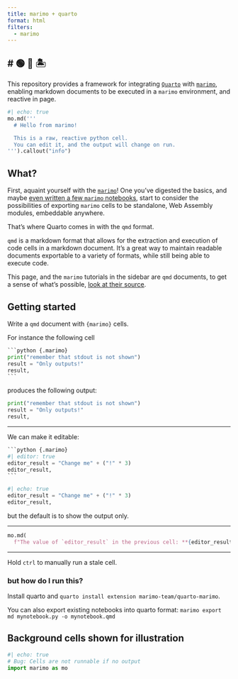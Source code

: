 ```yaml
---
title: marimo + quarto
format: html
filters:
  - marimo
---
```


# 🟢 🔵 🏝️
---


This repository provides a framework for integrating
[`Quarto`](https://quarto.org) with [`marimo`](https://marimo.io),
enabling markdown documents to be executed in a `marimo` environment, and
reactive in page.

```python {.marimo}
#| echo: true
mo.md('''
  # Hello from marimo!

  This is a raw, reactive python cell.
  You can edit it, and the output will change on run.
''').callout("info")
```

## What?

First, aquaint yourself with the [`marimo`](https://marimo.io)! One you've
digested the basics, and maybe [even written a few `marimo`
notebooks](https://marimo.app), start to consider the possibilities of exporting
`marimo` cells to be standalone, Web Assembly modules, embeddable anywhere.

That's where Quarto comes in with the `qmd` format.

`qmd` is a markdown format that allows for the extraction and execution of code
cells in a markdown document. It's a great way to maintain readable documents
exportable to a variety of formats, while still being able to execute code.

This page, and the `marimo` tutorials in the sidebar are `qmd` documents, to get
a sense of what's possible,
[look at their source](javascript:document.getElementById("quarto-code-tools-source").click()).

## Getting started

Write a `qmd` document with `{marimo}` cells.

For instance the following cell

````python
```python {.marimo}
print("remember that stdout is not shown")
result = "Only outputs!"
result,
```
````

produces the following output:

```python {.marimo}
print("remember that stdout is not shown")
result = "Only outputs!"
result,
```

---

We can make it editable:

````python
```python {.marimo}
#| editor: true
editor_result = "Change me" + ("!" * 3)
editor_result,
```
````

```python {.marimo}
#| echo: true
editor_result = "Change me" + ("!" * 3)
editor_result,
```

but the default is to show the output only.

---

```python {.marimo}
mo.md(
  f"The value of `editor_result` in the previous cell: **{editor_result}**")
```

---

Hold `ctrl` to manually run a stale cell.

### but how do I run this?

Install quarto and `quarto install extension marimo-team/quarto-marimo`.

You can also export existing notebooks into quarto format: `marimo export md mynotebook.py -o mynotebook.qmd`

## Background cells shown for illustration

```python {.marimo}
#| echo: true
# Bug: Cells are not runnable if no output
import marimo as mo
```
